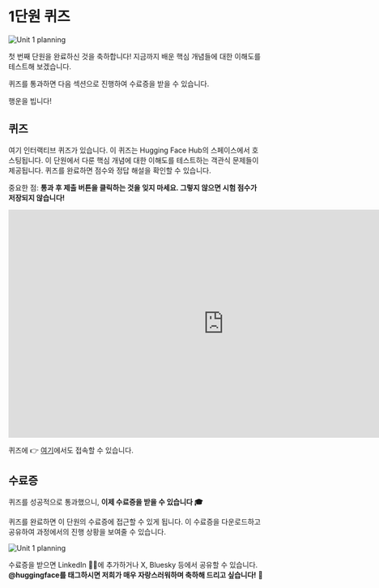 # 1단원 퀴즈

<img src="https://huggingface.co/datasets/agents-course/course-images/resolve/main/en/unit1/whiteboard-unit1sub4DONE.jpg" alt="Unit 1 planning"/>

첫 번째 단원을 완료하신 것을 축하합니다! 지금까지 배운 핵심 개념들에 대한 이해도를 테스트해 보겠습니다.

퀴즈를 통과하면 다음 섹션으로 진행하여 수료증을 받을 수 있습니다.

행운을 빕니다!

## 퀴즈

여기 인터랙티브 퀴즈가 있습니다. 이 퀴즈는 Hugging Face Hub의 스페이스에서 호스팅됩니다. 이 단원에서 다룬 핵심 개념에 대한 이해도를 테스트하는 객관식 문제들이 제공됩니다. 퀴즈를 완료하면 점수와 정답 해설을 확인할 수 있습니다.

중요한 점: **통과 후 제출 버튼을 클릭하는 것을 잊지 마세요. 그렇지 않으면 시험 점수가 저장되지 않습니다!**

<iframe
    src="https://agents-course-unit-1-quiz.hf.space"
    frameborder="0"
    width="850"
    height="450"
></iframe>

퀴즈에 👉 [여기](https://huggingface.co/spaces/agents-course/unit_1_quiz)에서도 접속할 수 있습니다.

## 수료증

퀴즈를 성공적으로 통과했으니, **이제 수료증을 받을 수 있습니다 🎓**

퀴즈를 완료하면 이 단원의 수료증에 접근할 수 있게 됩니다. 이 수료증을 다운로드하고 공유하여 과정에서의 진행 상황을 보여줄 수 있습니다.

<img src="https://huggingface.co/datasets/agents-course/course-images/resolve/main/en/unit1/whiteboard-unit1sub5DONE.jpg" alt="Unit 1 planning"/>

수료증을 받으면 LinkedIn 🧑‍💼에 추가하거나 X, Bluesky 등에서 공유할 수 있습니다. **@huggingface를 태그하시면 저희가 매우 자랑스러워하며 축하해 드리고 싶습니다!** 🤗